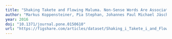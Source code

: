 ```yaml
---
title: "Shaking Takete and Flowing Maluma. Non-Sense Words Are Associated with Motion Patterns"
author: "Markus Koppensteiner, Pia Stephan, Johannes Paul Michael Jäschke"
year: 2016
doi: "10.1371/journal.pone.0150610"
url: "https://figshare.com/articles/dataset/Shaking_i_Takete_i_and_Flowing_i_Maluma_i_Non_Sense_Words_Are_Associated_with_Motion_Patterns/3096868"
---
```


